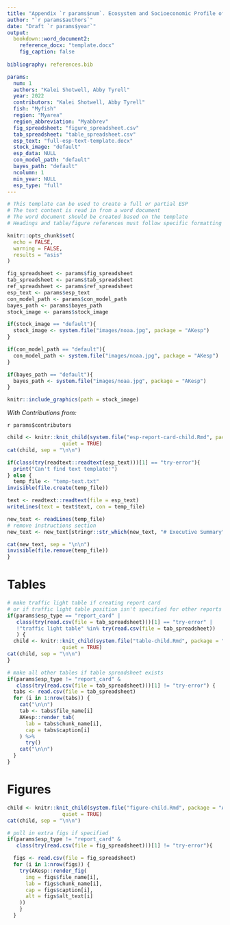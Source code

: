 ```yaml
---
title: "Appendix `r params$num`. Ecosystem and Socioeconomic Profile of the `r params$fish` stock in the `r params$region` `r ifelse(params$esp_type == 'report_card', '- Report Card', ifelse(params$esp_type == 'partial', '- Partial Update', ''))`"
author: "`r params$authors`"
date: "Draft `r params$year`"
output: 
  bookdown::word_document2:
    reference_docx: "template.docx" 
    fig_caption: false
    
bibliography: references.bib

params:
  num: 1
  authors: "Kalei Shotwell, Abby Tyrell"
  year: 2022
  contributors: "Kalei Shotwell, Abby Tyrell"
  fish: "Myfish"
  region: "Myarea"
  region_abbreviation: "Myabbrev"
  fig_spreadsheet: "figure_spreadsheet.csv"
  tab_spreadsheet: "table_spreadsheet.csv"
  esp_text: "full-esp-text-template.docx"
  stock_image: "default"
  esp_data: NULL
  con_model_path: "default"
  bayes_path: "default"
  ncolumn: 1
  min_year: NULL
  esp_type: "full"
---
```


```r
# This template can be used to create a full or partial ESP
# The text content is read in from a word document
# The word document should be created based on the template
# Headings and table/figure references must follow specific formatting

knitr::opts_chunk$set(
  echo = FALSE,
  warning = FALSE,
  results = "asis"
)

fig_spreadsheet <- params$fig_spreadsheet
tab_spreadsheet <- params$tab_spreadsheet
ref_spreadsheet <- params$ref_spreadsheet
esp_text <- params$esp_text
con_model_path <- params$con_model_path
bayes_path <- params$bayes_path
stock_image <- params$stock_image

if(stock_image == "default"){
  stock_image <- system.file("images/noaa.jpg", package = "AKesp")
}

if(con_model_path == "default"){
  con_model_path <- system.file("images/noaa.jpg", package = "AKesp")
}

if(bayes_path == "default"){
  bayes_path <- system.file("images/noaa.jpg", package = "AKesp")
}
```

```r
knitr::include_graphics(path = stock_image)
```

*With Contributions from:*

`r params$contributors`

\newpage

```r
child <- knitr::knit_child(system.file("esp-report-card-child.Rmd", package = "AKesp"),
                  quiet = TRUE)
cat(child, sep = "\n\n")
```

```r
if(class(try(readtext::readtext(esp_text)))[1] == "try-error"){
  print("Can't find text template!")
} else {
  temp_file <- "temp-text.txt"
invisible(file.create(temp_file))

text <- readtext::readtext(file = esp_text)
writeLines(text = text$text, con = temp_file)

new_text <- readLines(temp_file)
# remove instructions section
new_text <- new_text[stringr::str_which(new_text, "# Executive Summary"):length(new_text)]

cat(new_text, sep = "\n\n")
invisible(file.remove(temp_file))
}
```

\newpage

# Tables {-}

```r
# make traffic light table if creating report card
# or if traffic light table position isn't specified for other reports
if(params$esp_type == "report_card" |
   class(try(read.csv(file = tab_spreadsheet)))[1] == "try-error" |
   !"traffic light table" %in% try(read.csv(file = tab_spreadsheet))
   ) {
  child <- knitr::knit_child(system.file("table-child.Rmd", package = "AKesp"),
                  quiet = TRUE)
cat(child, sep = "\n\n")
} 

# make all other tables if table spreadsheet exists
if(params$esp_type != "report_card" &
   class(try(read.csv(file = tab_spreadsheet)))[1] != "try-error") {
  tabs <- read.csv(file = tab_spreadsheet)
  for (i in 1:nrow(tabs)) {
    cat("\n\n")
    tab <- tabs$file_name[i]
    AKesp::render_tab(
      lab = tabs$chunk_name[i],
      cap = tabs$caption[i]
    ) %>%
      try()
    cat("\n\n")
  }
}
```

\newpage

# Figures {-}
```r
child <- knitr::knit_child(system.file("figure-child.Rmd", package = "AKesp"),
                  quiet = TRUE)
cat(child, sep = "\n\n")

# pull in extra figs if specified
if(params$esp_type != "report_card" &
   class(try(read.csv(file = fig_spreadsheet)))[1] != "try-error"){

  figs <- read.csv(file = fig_spreadsheet)
  for (i in 1:nrow(figs)) {
    try(AKesp::render_fig(
      img = figs$file_name[i],
      lab = figs$chunk_name[i],
      cap = figs$caption[i],
      alt = figs$alt_text[i]
    ))
    }
  }
```
